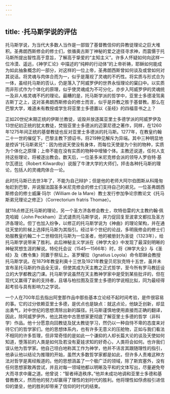 ```yaml
---
---
---
```

title: ·托马斯学说的评估
---




托马斯学说，为当代大多数人当作是一部毁了基督教信仰的异教徒理论之巨大堆积。圣弗朗西斯修会的修士们，依循奥古斯丁神秘的爱之途径寻求神，而震慑于托马斯所提出智性高于意旨，了解高于挚爱的“主知主义”。许多人怀疑如何向这样一位冷漠、遥远，《神学汇论》中描述的“纯粹的行动体”的上帝祈祷，耶稣如何能成为如此抽象概念的一部分，对这样的一位上帝，圣弗朗西斯曾如何谈及或曾如何对其说话。将灵魂与肉体合而为一，似乎是蔑视了灵魂的不朽性。将实质与形式合为一体，虽经托马斯的否认，仍是落入了阿威罗伊的世界永恒理论的窠臼中。以实质而非形式作为个体化的原理，似乎使灵魂成为不可分化，亦步入阿威罗伊的灵魂统一及非人格灵魂不朽的理论。最糟的是，托马斯学派的哲学中，亚里士多德凌驾奥古斯丁之上，这对圣弗朗西斯修会的修士而言，似乎是异教之胜于基督教。那么在巴黎大学，难道未有教授或学生将亚里士多德置以《圣经》的四福音书之上？

正如20世纪末期正统的伊斯兰教徒，诋毁并放逐属亚里士多德学派的阿威罗伊及13世纪初正统的犹太教徒，焚毁亚里士多德派的迈蒙尼德之著作，同样，在1260年1275年间正统的基督教徒也反对亚里士多德派的托马斯。1277年，在教皇约翰二十一世的催促下，巴黎主教下颁诏书，将219种见解斥为异端。其中三种明显地是控诉“托马斯弟兄”：因为他说天使没有身体，而每位天使是为个别的物种，实质为个体化之原理；上帝不能在没有实质的物种中增殖个体。主教还说道，任何人支持这些理论，将被逐出教会。数天后，一位圣多米尼克修会派的领导人罗伯特·基尔瓦德比（Robert Kilwardby）说服了牛津大学的大师们，抨击各种托马斯的理论，包括人的灵魂肉体合一论。

此时托马斯已去世3年了，不能为自己辩护；但是他的老师大阿尔伯图斯从科隆匆匆赶到巴黎，并说服法国圣多米尼克修会的修士们支持自己的弟兄。一位圣弗朗西斯修会的修士威廉·玛尔（William de la Mare）教士发行参加争论宗教论文《托马斯弟兄理论之修正》（Correctorium fratris Thomae）。

就118点修正托马斯的理论，另一个圣方济各修会教士，坎特伯雷的大主教约翰·佩克哈姆（John Peckham）正式谴责托马斯学说，并力促回复至波拿文都拉及圣方济各理论。但丁也加入纷争，以修正的托马斯学说为《神曲》的理论架构，并在通往天堂的阶梯上选择托马斯为其指引。经过半个世纪的论战，多明我修会的修士们劝服教皇约翰二十二世相信托马斯为一位圣者，他的被册封为圣徒（1323年），给托马斯学说带来了胜利。此后神秘主义学派在《神学大全》中发现了最深刻明晰的神秘冥想生涯的解说。特伦托会议（1545—1566年）时，将《神学大全》与《圣经》及《教令集》同置于祭坛上。圣罗耀拉（Ignatius Loyola）命令耶稣会教授托马斯学说。在1879年教皇利奥十三世及1921年教皇贝尼狄克特十五世，虽并未宣布圣托马斯的作品全无误，但使其成为天主教之正式哲学，至今所有罗马教廷设立的大学都教这门课。托马斯学说虽然在天主教神学家中是受到某些批评的，但在现代又赢得了新的支持者，且堪与柏拉图及亚里士多德的学说相比拟，同为最经得起考验与具有影响力之学说。

一个人在700年后去指出阿奎那作品中那些基本立论经不起时间考验，是件很容易的事。它的过分依赖亚里士多德，是优点也是缺点：就这点论，他缺乏创新，却显出勇气，对中世纪的思想清除出新的蹊径。托马斯谨慎地使用直接而正确的翻译，因此，除阿威罗伊外，他比其他中古思想家更彻底了解亚里士多德的哲学（非科学）作品。他十分愿意向回教徒及犹太教徒学习，然仍以一种自恃不卑的态度来对待它们的哲学家们。他的思想体系内，也有许多无意义的压舱物，正如与我们看法不相同的许多哲理，但非常奇怪的是如此一个谦抑的人却长篇大论的谈及天使如何知道，堕落前的人类是如何及若没有夏娃求知的好奇心，人类将会如何。也许我们误认他为哲学家。他自己坦白地称其工作为神学，他并不讳言其跟随理性的指引，他承认他以结论为推理的开始，虽然大多数哲学家都是如此，但许多人责难这种方法对哲学是离经叛道的。他的思想涵盖了一个极广泛的领域，除了斯宾塞外，没有任何思想家敢再尝试，并且对每一领域他都以明晰及平和的文体写出，尽量避免夸大而寻求中庸之道。他曾说：“智者缔造秩序。”他并未成功地调和亚里士多德和基督教教义，然而他的努力却赢得了理性的划时代的胜利。他将理性如俘虏般引进信仰的堡垒，他的胜利却带来了信仰的时代的结束。